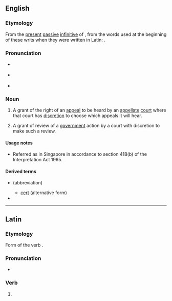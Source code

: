 ==English==
{{wikipedia}}

===Etymology===
From the [[present]] [[passive]] [[infinitive]] of {{bor|en|la|certiōrō|t=to make certain}}, from the words used at the beginning of these writs when they were written in Latin: {{m|la|[[certiorārī]] [[volumus]]|t=[we wish] to be made certain}}.

===Pronunciation===
* {{a|GA}} {{IPA|en|/ˌsɝʃəˈɹɛɹaɪ/|/ˌsɝʃəˈɹɛɹi/|/ˌsɝʃəˈɹɑɹi/}}
* {{a|RP}} {{IPA|en|/ˌsɜːʃəˈɹɛəɹaɪ/|/ˌsɜːʃəˈɹɛəɹi/|/ˌsɜːʃəˈɹɑːɹi/}}
* {{hyph|en|cer|tio|ra|ri}}

===Noun===
{{en-noun}}

# {{lb|en|US|legal}} A grant of the right of an [[appeal]] to be heard by an [[appellate]] [[court]] where that court has [[discretion]] to choose which appeals it will hear.
# {{lb|en|British|legal}} A grant of review of a [[government]] action by a court with discretion to make such a review.
====Usage notes====
* Referred as {{m|en|[[quashing]] [[order]]}} in Singapore in accordance to section 41B(b) of the Interpretation Act 1965.

====Derived terms====
* {{l|en|cert.}} (abbreviation)
** [[cert]] (alternative form)
* {{l|en|cert pool}}

----

==Latin==

===Etymology===
Form of the verb {{m|la|certiōrō}}.

===Pronunciation===
* {{la-IPA|certiōrārī}}

===Verb===
{{la-verb-form|certiōrārī}}

# {{inflection of|la|certiōrō||pres|pasv|inf}}